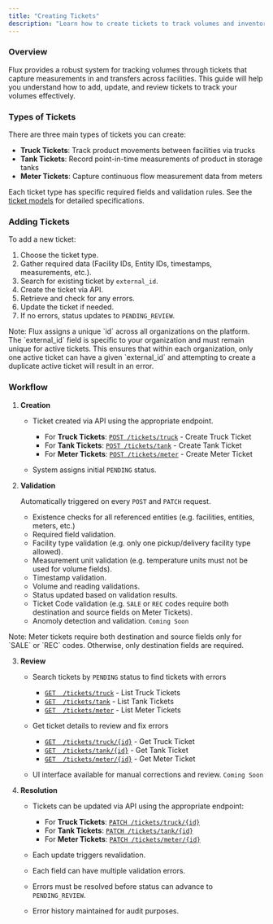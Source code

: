 ```yaml
---
title: "Creating Tickets"
description: "Learn how to create tickets to track volumes and inventory in Flux OS."
---
```


### Overview

Flux provides a robust system for tracking volumes through tickets that capture measurements in and transfers across facilities. This guide will help you understand how to add, update, and review tickets to track your volumes effectively.

### Types of Tickets

There are three main types of tickets you can create:

- **Truck Tickets**: Track product movements between facilities via trucks
- **Tank Tickets**: Record point-in-time measurements of product in storage tanks
- **Meter Tickets**: Capture continuous flow measurement data from meters

Each ticket type has specific required fields and validation rules. See the [ticket models](/concepts/volumes) for detailed specifications.

### Adding Tickets

To add a new ticket:

1. Choose the ticket type.
2. Gather required data (Facility IDs, Entity IDs, timestamps, measurements, etc.).
3. Search for existing ticket by `external_id`.
4. Create the ticket via API.
5. Retrieve and check for any errors.
6. Update the ticket if needed.
7. If no errors, status updates to `PENDING_REVIEW`.

<Tip>
  Note: Flux assigns a unique `id` across all organizations on the platform. The
  `external_id` field is specific to your organization and must remain unique
  for active tickets. This ensures that within each organization, only one
  active ticket can have a given `external_id` and attempting to create a
  duplicate active ticket will result in an error.
</Tip>

### Workflow

1. **Creation**

   - Ticket created via API using the appropriate endpoint.

     - For **Truck Tickets**: [`POST /tickets/truck`](/api-reference/volumes/create-truck-ticket) - Create Truck Ticket
     - For **Tank Tickets**: [`POST /tickets/tank`](/api-reference/volumes/create-tank-ticket) - Create Tank Ticket
     - For **Meter Tickets**: [`POST /tickets/meter`](/api-reference/volumes/create-meter-ticket) - Create Meter Ticket

   - System assigns initial `PENDING` status.

2. **Validation**

   Automatically triggered on every `POST` and `PATCH` request.

   - Existence checks for all referenced entities (e.g. facilities, entities, meters, etc.)
   - Required field validation.
   - Facility type validation (e.g. only one pickup/delivery facility type allowed).
   - Measurement unit validation (e.g. temperature units must not be used for volume fields).
   - Timestamp validation.
   - Volume and reading validations.
   - Status updated based on validation results.
   - Ticket Code validation (e.g. `SALE` or `REC` codes require both destination and source fields on Meter Tickets).
   - Anomoly detection and validation. `Coming Soon`

<Tip>
  Note: Meter tickets require both destination and source fields only for `SALE`
  or `REC` codes. Otherwise, only destination fields are required.
</Tip>

3. **Review**

   - Search tickets by `PENDING` status to find tickets with errors

     - [`GET  /tickets/truck`](/api-reference/volumes/list-truck-tickets) - List Truck Tickets
     - [`GET  /tickets/tank`](/api-reference/volumes/list-tank-tickets) - List Tank Tickets
     - [`GET  /tickets/meter`](/api-reference/volumes/list-meter-tickets) - List Meter Tickets

   - Get ticket details to review and fix errors

     - [`GET  /tickets/truck/{id}`](/api-reference/volumes/get-truck-ticket) - Get Truck Ticket
     - [`GET  /tickets/tank/{id}`](/api-reference/volumes/get-tank-ticket) - Get Tank Ticket
     - [`GET  /tickets/meter/{id}`](/api-reference/volumes/get-meter-ticket) - Get Meter Ticket

   - UI interface available for manual corrections and review. `Coming Soon`

4. **Resolution**

   - Tickets can be updated via API using the appropriate endpoint:

     - For **Truck Tickets**: [`PATCH /tickets/truck/{id}`](/api-reference/volumes/update-truck-ticket)
     - For **Tank Tickets**: [`PATCH /tickets/tank/{id}`](/api-reference/volumes/update-tank-ticket)
     - For **Meter Tickets**: [`PATCH /tickets/meter/{id}`](/api-reference/volumes/update-meter-ticket)

   - Each update triggers revalidation.
   - Each field can have multiple validation errors.
   - Errors must be resolved before status can advance to `PENDING_REVIEW`.
   - Error history maintained for audit purposes.
